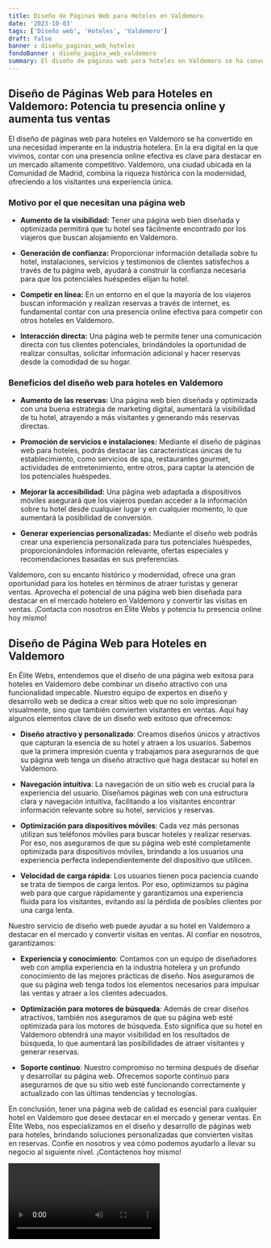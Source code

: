 ```yaml
---
title: Diseño de Páginas Web para Hoteles en Valdemoro
date: '2023-10-03'
tags: ['Diseño web', 'Hoteles', 'Valdemoro']
draft: false
banner : diseño_paginas_web_hoteles
fondoBanner : diseño_pagina_web_valdemoro
summary: El diseño de páginas web para hoteles en Valdemoro se ha convertido en una necesidad imperante en la industria hotelera. En la era digital en la que vivimos, contar con una presencia online efectiva es clave para destacar en un mercado altamente competitivo. Valdemoro, una ciudad ubicada en la Comunidad de Madrid, combina la riqueza histórica con la modernidad, ofreciendo a los visitantes una experiencia única. 
---
```


## **Diseño de Páginas Web para Hoteles en Valdemoro: Potencia tu presencia online y aumenta tus ventas**

El diseño de páginas web para hoteles en Valdemoro se ha convertido en una necesidad imperante en la industria hotelera. En la era digital en la que vivimos, contar con una presencia online efectiva es clave para destacar en un mercado altamente competitivo. Valdemoro, una ciudad ubicada en la Comunidad de Madrid, combina la riqueza histórica con la modernidad, ofreciendo a los visitantes una experiencia única. 

### **Motivo por el que necesitan una página web**

- **Aumento de la visibilidad:** Tener una página web bien diseñada y optimizada permitirá que tu hotel sea fácilmente encontrado por los viajeros que buscan alojamiento en Valdemoro.

- **Generación de confianza:** Proporcionar información detallada sobre tu hotel, instalaciones, servicios y testimonios de clientes satisfechos a través de tu página web, ayudará a construir la confianza necesaria para que los potenciales huéspedes elijan tu hotel.

- **Competir en línea:** En un entorno en el que la mayoría de los viajeros buscan información y realizan reservas a través de internet, es fundamental contar con una presencia online efectiva para competir con otros hoteles en Valdemoro.

- **Interacción directa:** Una página web te permite tener una comunicación directa con tus clientes potenciales, brindándoles la oportunidad de realizar consultas, solicitar información adicional y hacer reservas desde la comodidad de su hogar.

### **Beneficios del diseño web para hoteles en Valdemoro**

- **Aumento de las reservas:** Una página web bien diseñada y optimizada con una buena estrategia de marketing digital, aumentará la visibilidad de tu hotel, atrayendo a más visitantes y generando más reservas directas.

- **Promoción de servicios e instalaciones:** Mediante el diseño de páginas web para hoteles, podrás destacar las características únicas de tu establecimiento, como servicios de spa, restaurantes gourmet, actividades de entretenimiento, entre otros, para captar la atención de los potenciales huéspedes.

- **Mejorar la accesibilidad:** Una página web adaptada a dispositivos móviles asegurará que los viajeros puedan acceder a la información sobre tu hotel desde cualquier lugar y en cualquier momento, lo que aumentará la posibilidad de conversión.

- **Generar experiencias personalizadas:** Mediante el diseño web podrás crear una experiencia personalizada para tus potenciales huéspedes, proporcionándoles información relevante, ofertas especiales y recomendaciones basadas en sus preferencias.

Valdemoro, con su encanto histórico y modernidad, ofrece una gran oportunidad para los hoteles en términos de atraer turistas y generar ventas. Aprovecha el potencial de una página web bien diseñada para destacar en el mercado hotelero en Valdemoro y convertir las visitas en ventas. ¡Contacta con nosotros en Élite Webs y potencia tu presencia online hoy mismo!

<GifSeo />

<Cta />

## Diseño de Página Web para Hoteles en Valdemoro

En Élite Webs, entendemos que el diseño de una página web exitosa para hoteles en Valdemoro debe combinar un diseño atractivo con una funcionalidad impecable. Nuestro equipo de expertos en diseño y desarrollo web se dedica a crear sitios web que no solo impresionan visualmente, sino que también convierten visitantes en ventas. Aquí hay algunos elementos clave de un diseño web exitoso que ofrecemos:

- **Diseño atractivo y personalizado**: Creamos diseños únicos y atractivos que capturan la esencia de su hotel y atraen a los usuarios. Sabemos que la primera impresión cuenta y trabajamos para asegurarnos de que su página web tenga un diseño atractivo que haga destacar su hotel en Valdemoro.

- **Navegación intuitiva**: La navegación de un sitio web es crucial para la experiencia del usuario. Diseñamos páginas web con una estructura clara y navegación intuitiva, facilitando a los visitantes encontrar información relevante sobre su hotel, servicios y reservas.

- **Optimización para dispositivos móviles**: Cada vez más personas utilizan sus teléfonos móviles para buscar hoteles y realizar reservas. Por eso, nos aseguramos de que su página web esté completamente optimizada para dispositivos móviles, brindando a los usuarios una experiencia perfecta independientemente del dispositivo que utilicen.

- **Velocidad de carga rápida**: Los usuarios tienen poca paciencia cuando se trata de tiempos de carga lentos. Por eso, optimizamos su página web para que cargue rápidamente y garantizamos una experiencia fluida para los visitantes, evitando así la pérdida de posibles clientes por una carga lenta.

Nuestro servicio de diseño web puede ayudar a su hotel en Valdemoro a destacar en el mercado y convertir visitas en ventas. Al confiar en nosotros, garantizamos:

- **Experiencia y conocimiento**: Contamos con un equipo de diseñadores web con amplia experiencia en la industria hotelera y un profundo conocimiento de las mejores prácticas de diseño. Nos aseguramos de que su página web tenga todos los elementos necesarios para impulsar las ventas y atraer a los clientes adecuados.

- **Optimización para motores de búsqueda**: Además de crear diseños atractivos, también nos aseguramos de que su página web esté optimizada para los motores de búsqueda. Esto significa que su hotel en Valdemoro obtendrá una mayor visibilidad en los resultados de búsqueda, lo que aumentará las posibilidades de atraer visitantes y generar reservas.

- **Soporte continuo**: Nuestro compromiso no termina después de diseñar y desarrollar su página web. Ofrecemos soporte continuo para asegurarnos de que su sitio web esté funcionando correctamente y actualizado con las últimas tendencias y tecnologías.

En conclusión, tener una página web de calidad es esencial para cualquier hotel en Valdemoro que desee destacar en el mercado y generar ventas. En Élite Webs, nos especializamos en el diseño y desarrollo de páginas web para hoteles, brindando soluciones personalizadas que convierten visitas en reservas. Confíe en nosotros y vea cómo podemos ayudarlo a llevar su negocio al siguiente nivel. ¡Contáctenos hoy mismo!

<Video />

<CtaBot job='Hoteles' city='Valdemoro'/>

<Gmaps query='Valdemoro+españa+maps' />